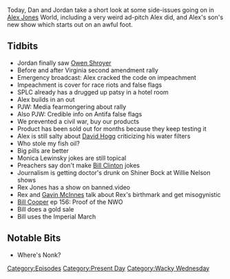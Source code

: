 {{DEFAULTSORT:
    #_EPISODE_0390:Grab Bag Minisode
}}{{Episode
    | title           = Grab Bag Minisode
    | caption         = Listen to this episode on [https://knowledgefight.libsyn.com/knowledge-fight-grab-bag-minisode Libsyn] [https://open.spotify.com/episode/7u9AQrkdsd0rb9j0iukgIF Spotify], Read the [[Transcript/390: Grab Bag Minisode|Unofficial Transcript]]
    | episodeNumber   = 390
    | length          = 01:10:46
    | airDate         = January 22, 2020
    | episodeType     = [[:Category:Present Day|Present Day]], [[:Category:Wacky Wednesday|Wacky Wednesday]]
    | appearance      = [[Owen Shroyer]], [[David Hogg]], [[Paul Joseph Watson]], [[Monica Lewinsky]], [[Rex Jones]], [[Gavin McInnes]], [[Bill Cooper]]
    | previousEpisode = [[389: January 15-17, 2020]]
    | nextEpisode     = [[391: January 22, 2020]]
}}

{{Stub}}

Today, Dan and Jordan take a short look at some side-issues going on in [[Alex Jones]] World, including a very weird ad-pitch Alex did, and Alex's son's new show which starts out on an awful foot.

==Tidbits==

*Jordan finally saw [[Owen Shroyer]]
*Before and after Virginia second amendment rally
*Emergency broadcast: Alex cracked the code on impeachment
*Impeachment is cover for race riots and false flags
*SPLC already has a drugged up patsy in a hotel room
*Alex builds in an out
*PJW: Media fearmongering about rally
*Also PJW: Credible info on Antifa false flags
*We prevented a civil war, buy our products
*Product has been sold out for months because they keep testing it
*Alex is still salty about [[David Hogg]] criticizing his water filters
*Who stole my fish oil?
*Big pills are better
*Monica Lewinsky jokes are still topical
*Preachers say don't make [[Bill Clinton]] jokes
*Journalism is getting doctor's drunk on Shiner Bock at Willie Nelson shows
*Rex Jones has a show on banned.video
*Rex and [[Gavin McInnes]] talk about Rex's birthmark and get misogynistic
*[[Bill Cooper]] ep 156: Proof of the NWO
*Bill does a gold sale
*Bill uses the Imperial March

==Notable Bits==

*Where's Nonk?

[[Category:Episodes]]
[[Category:Present Day]]
[[Category:Wacky Wednesday]]

